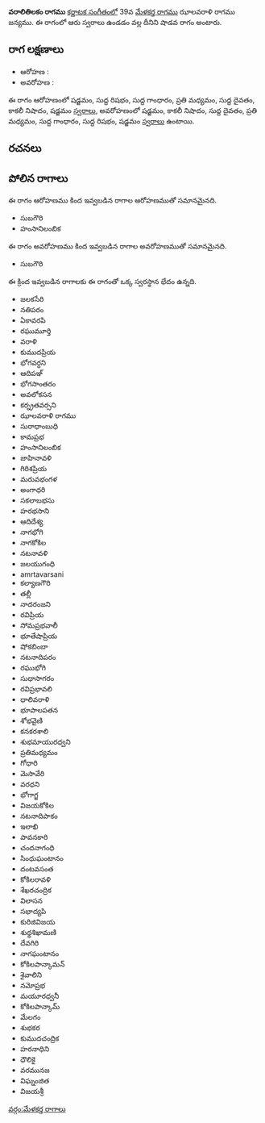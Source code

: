 {{Infobox ragam
	| name          	= వరాలితిలకం
	| synonym	    	= 
	| mela          	= 
	| chakra        	= 
	| janaka        	= 
	| type          	= శాడవ
	| arohanam      	= {{svaraC|S|R1|G1|M2|D1|N3|S'}} 
	| avarohanam    	= {{svaraC|S'|N3|D1|M2|G1|R1|S}}
	| jeeva         	=
	| chhaya        	=
	| nyasa         	=
	| vishesha      	= 
	| equivalent  		= 
}}
{{కర్ణాటక సంగీత రాగాలు}}
'''వరాలితిలకం రాగము''' [[కర్ణాటక సంగీతం]]లో 39వ [[మేళకర్త రాగము]] ఝాలవరాళి రాగము జన్యము.  ఈ రాగంలో ఆరు స్వరాలు ఉండడం వల్ల దీనిని షాడవ రాగం అంటారు.


==రాగ లక్షణాలు==


* ఆరోహణ : {{svaraC|S|R1|G1|M2|D1|N3|S'}} 
* అవరోహణ : {{svaraC|S'|N3|D1|M2|G1|R1|S}}

ఈ రాగం ఆరోహణంలో షడ్జమం, సుద్ద రిషభం, సుద్ద గాంధారం, ప్రతి మధ్యమం, సుద్ద దైవతం, కాకలీ నిషాదం, షడ్జమం [[స్వరాలు]], అవరోహణంలో షడ్జమం, కాకలీ నిషాదం, సుద్ద దైవతం, ప్రతి మధ్యమం, సుద్ద గాంధారం, సుద్ద రిషభం, షడ్జమం [[స్వరాలు]] ఉంటాయి.

==రచనలు==



==పోలిన రాగాలు==
ఈ రాగం ఆరోహణము కింద ఇవ్వబడిన రాగాల ఆరోహణముతో సమానమైనది.
* సుబగౌరి
* హంసానిలంబిక

ఈ రాగం అవరోహణము కింద ఇవ్వబడిన రాగాల అవరోహణముతో సమానమైనది.
* సుబగౌరి

ఈ క్రింద ఇవ్వబడిన రాగాలకు ఈ రాగంతో ఒక్క స్వరస్థాన భేదం ఉన్నది.
* జలకసేరి
* నతిపరం
* ఏకావరపి
* రఘుమూర్తి
* వరాళి
* కుముదప్రియ
* భోగవర్ధని
* ఆదిపఞ్
* భోగసాంతరం
* అవలోకసన
* కర్న్రతవర్సని
* ఝాలవరాళి రాగము
* సురాధాంబుధి
* కామప్రభ
* హంసానిలంబిక
* జాహినావళి
* గిరిశప్రియ
* మరువభంగళ
* అంగాధరి
* సకలాబభసు
* హరభసాని
* ఆదిదేశ్య
* నాగభోగి
* నాగకోకిల
* నటనావళి
* జలయుగంధి
* amrtavarsani
* కల్యాణగౌరి
* తల్లీ
* నాదరంజని
* రవిప్రియ
* సోమప్రభవాలీ
* భూతేషాప్రియ
* షోకబింబా
* నటనాదిపరం
* రఘుభోగి
* సుధాసాగరం
* రవిప్రభావలి
* ధాలివరాళి
* భూపాలపతన
* శోభవైణి
* కనకరశాలి
* శుభమాయురధ్వని
* ప్రతిమధ్యమం
* గోధారి
* మెసావేరి
* వరధని
* భోగాగ్జ
* విజయకోకిల
* నటనాదిపాకం
* ఇలాఖి
* పావనకారి
* చందనాగంధి
* సింధుఘంటానం
* దంటవసంత
* కోకిలరావళి
* శేఖరచంద్రిక
* విలాసన
* సభాద్యపి
* కురిజివిజయ
* శుధ్ధశిఖామణి
* దేవగిరి
* నాగఘంటానం
* కోకిలపాన్కామన్
* శైవాలిని
* నమోప్రభ
* మయూరధ్వనీ
* కోకిలపాన్కామ్
* మేలగం
* శుభకర
* కుముదచంద్రిక
* హరనాధిని
* ధౌలికై
* వరమునజ
* విఘ్నంజిత
* విజయశ్రీ



[[వర్గం:మేళకర్త రాగాలు]]